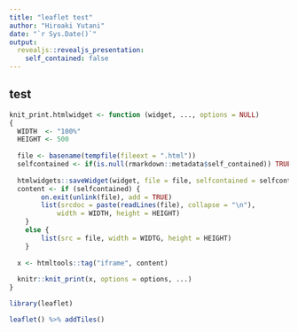 ```yaml
---
title: "leaflet test"
author: "Hiroaki Yutani"
date: "`r Sys.Date()`"
output:
  revealjs::revealjs_presentation:
    self_contained: false
---
```


## test

```r
knit_print.htmlwidget <- function (widget, ..., options = NULL) 
{
  WIDTH  <- "100%"
  HEIGHT <- 500
  
  file <- basename(tempfile(fileext = ".html"))
  selfcontained <- if(is.null(rmarkdown::metadata$self_contained)) TRUE else rmarkdown::metadata$self_contained
  
  htmlwidgets::saveWidget(widget, file = file, selfcontained = selfcontained)
  content <- if (selfcontained) {
        on.exit(unlink(file), add = TRUE)
        list(srcdoc = paste(readLines(file), collapse = "\n"), 
            width = WIDTH, height = HEIGHT)
    }
    else {
        list(src = file, width = WIDTG, height = HEIGHT)
    }
  
  x <- htmltools::tag("iframe", content)
  
  knitr::knit_print(x, options = options, ...)
}

library(leaflet)

leaflet() %>% addTiles()
```